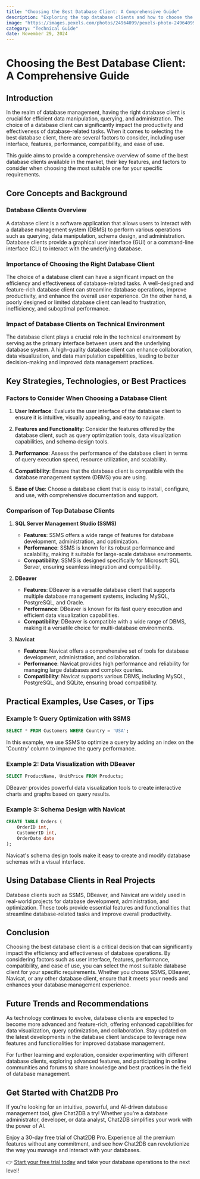 ```yaml
---
title: "Choosing the Best Database Client: A Comprehensive Guide"
description: "Exploring the top database clients and how to choose the best one for your needs."
image: "https://images.pexels.com/photos/24964099/pexels-photo-24964099.jpeg?auto=compress&cs=tinysrgb&dpr=1&w=500"
category: "Technical Guide"
date: November 29, 2024
---
```


# Choosing the Best Database Client: A Comprehensive Guide

## Introduction

In the realm of database management, having the right database client is crucial for efficient data manipulation, querying, and administration. The choice of a database client can significantly impact the productivity and effectiveness of database-related tasks. When it comes to selecting the best database client, there are several factors to consider, including user interface, features, performance, compatibility, and ease of use.

This guide aims to provide a comprehensive overview of some of the best database clients available in the market, their key features, and factors to consider when choosing the most suitable one for your specific requirements.

## Core Concepts and Background

### Database Clients Overview

A database client is a software application that allows users to interact with a database management system (DBMS) to perform various operations such as querying, data manipulation, schema design, and administration. Database clients provide a graphical user interface (GUI) or a command-line interface (CLI) to interact with the underlying database.

### Importance of Choosing the Right Database Client

The choice of a database client can have a significant impact on the efficiency and effectiveness of database-related tasks. A well-designed and feature-rich database client can streamline database operations, improve productivity, and enhance the overall user experience. On the other hand, a poorly designed or limited database client can lead to frustration, inefficiency, and suboptimal performance.

### Impact of Database Clients on Technical Environment

The database client plays a crucial role in the technical environment by serving as the primary interface between users and the underlying database system. A high-quality database client can enhance collaboration, data visualization, and data manipulation capabilities, leading to better decision-making and improved data management practices.

## Key Strategies, Technologies, or Best Practices

### Factors to Consider When Choosing a Database Client

1. **User Interface**: Evaluate the user interface of the database client to ensure it is intuitive, visually appealing, and easy to navigate.

2. **Features and Functionality**: Consider the features offered by the database client, such as query optimization tools, data visualization capabilities, and schema design tools.

3. **Performance**: Assess the performance of the database client in terms of query execution speed, resource utilization, and scalability.

4. **Compatibility**: Ensure that the database client is compatible with the database management system (DBMS) you are using.

5. **Ease of Use**: Choose a database client that is easy to install, configure, and use, with comprehensive documentation and support.

### Comparison of Top Database Clients

1. **SQL Server Management Studio (SSMS)**
   - **Features**: SSMS offers a wide range of features for database development, administration, and optimization.
   - **Performance**: SSMS is known for its robust performance and scalability, making it suitable for large-scale database environments.
   - **Compatibility**: SSMS is designed specifically for Microsoft SQL Server, ensuring seamless integration and compatibility.

2. **DBeaver**
   - **Features**: DBeaver is a versatile database client that supports multiple database management systems, including MySQL, PostgreSQL, and Oracle.
   - **Performance**: DBeaver is known for its fast query execution and efficient data visualization capabilities.
   - **Compatibility**: DBeaver is compatible with a wide range of DBMS, making it a versatile choice for multi-database environments.

3. **Navicat**
   - **Features**: Navicat offers a comprehensive set of tools for database development, administration, and collaboration.
   - **Performance**: Navicat provides high performance and reliability for managing large databases and complex queries.
   - **Compatibility**: Navicat supports various DBMS, including MySQL, PostgreSQL, and SQLite, ensuring broad compatibility.

## Practical Examples, Use Cases, or Tips

### Example 1: Query Optimization with SSMS

```sql
SELECT * FROM Customers WHERE Country = 'USA';
```

In this example, we use SSMS to optimize a query by adding an index on the 'Country' column to improve the query performance.

### Example 2: Data Visualization with DBeaver

```sql
SELECT ProductName, UnitPrice FROM Products;
```

DBeaver provides powerful data visualization tools to create interactive charts and graphs based on query results.

### Example 3: Schema Design with Navicat

```sql
CREATE TABLE Orders (
    OrderID int,
    CustomerID int,
    OrderDate date
);
```

Navicat's schema design tools make it easy to create and modify database schemas with a visual interface.

## Using Database Clients in Real Projects

Database clients such as SSMS, DBeaver, and Navicat are widely used in real-world projects for database development, administration, and optimization. These tools provide essential features and functionalities that streamline database-related tasks and improve overall productivity.

## Conclusion

Choosing the best database client is a critical decision that can significantly impact the efficiency and effectiveness of database operations. By considering factors such as user interface, features, performance, compatibility, and ease of use, you can select the most suitable database client for your specific requirements. Whether you choose SSMS, DBeaver, Navicat, or any other database client, ensure that it meets your needs and enhances your database management experience.

## Future Trends and Recommendations

As technology continues to evolve, database clients are expected to become more advanced and feature-rich, offering enhanced capabilities for data visualization, query optimization, and collaboration. Stay updated on the latest developments in the database client landscape to leverage new features and functionalities for improved database management.

For further learning and exploration, consider experimenting with different database clients, exploring advanced features, and participating in online communities and forums to share knowledge and best practices in the field of database management.


## Get Started with Chat2DB Pro

If you're looking for an intuitive, powerful, and AI-driven database management tool, give Chat2DB a try! Whether you're a database administrator, developer, or data analyst, Chat2DB simplifies your work with the power of AI.

Enjoy a 30-day free trial of Chat2DB Pro. Experience all the premium features without any commitment, and see how Chat2DB can revolutionize the way you manage and interact with your databases.

👉 [Start your free trial today](https://chat2db.ai/pricing) and take your database operations to the next level!
